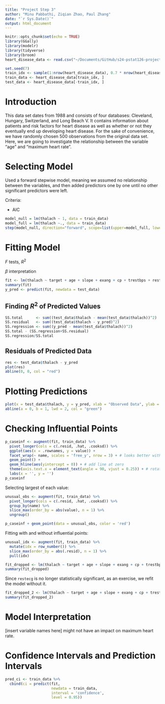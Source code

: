 ```yaml
---
title: "Project Step 3"
author: "Minu Pabbathi, Ziqian Zhao, Paul Zhang"
date: "`r Sys.Date()`"
output: html_document
---
```


```r
knitr::opts_chunk$set(echo = TRUE)
library(GGally)
library(modelr)
library(tidyverse)
library(broom)
heart_disease_data <- read.csv("~/Documents/GitHub/s24-pstat126-project/dataset/heart_disease_data_1.csv")

set.seed(7)
train_idx <- sample(1:nrow(heart_disease_data), 0.7 * nrow(heart_disease_data)) 
train_data <- heart_disease_data[train_idx, ] 
test_data <- heart_disease_data[-train_idx, ] 
```

# Introduction

This data set dates from 1988 and consists of four databases: Cleveland, Hungary, Switzerland, and Long Beach V. It contains information about patients and risk factors for heart disease as well as whether or not they eventually end up developing heart disease. For the sake of convenience, we have randomly chosen 500 observations from the original data set. Here, we are going to investigate the relationship between the variable "age" and "maximum heart rate".

# Selecting Model

Used a forward stepwise model, meaning we assumed no relationship between the variables, and then added predictors one by one until no other significant predictors were left.

Criteria:

- AIC

```r
model_null = lm(thalach ~ 1, data = train_data)
model_full = lm(thalach ~., data = train_data)
step(model_null, direction="forward", scope=list(upper=model_full, lower=model_null), test = "F")
```

# Fitting Model

$F$ tests, $R^2$

$\beta$ interpretation

```r
fit <- lm(thalach ~ target + age + slope + exang + cp + trestbps + restecg, data = train_data)
summary(fit)
y_pred <- predict(fit, newdata = test_data)
```

## Finding $R^2$ of Predicted Values

```r
SS.total      <- sum((test_data$thalach - mean(test_data$thalach))^2)
SS.residual   <- sum((test_data$thalach - y_pred)^2)
SS.regression <- sum((y_pred - mean(test_data$thalach))^2)
SS.total - (SS.regression+SS.residual)
SS.regression/SS.total
```

## Residuals of Predicted Data

```r
res <- test_data$thalach - y_pred
plot(res)
abline(0, 0, col = "red")
```


# Plotting Predictions

```r
plot(x = test_data$thalach, y = y_pred, xlab = "Observed Data", ylab = "Predicted Data")
abline(a = 0, b = 1, lwd = 2, col = "green")
```

# Checking Influential Points

```r
p_caseinf <- augment(fit, train_data) %>%
  pivot_longer(cols = c(.resid, .hat, .cooksd)) %>%
  ggplot(aes(x = .rownames, y = value)) +
  facet_wrap(~ name, scales = 'free_y', nrow = 3) + # looks better with vertical faceting
  geom_point() +
  geom_hline(aes(yintercept = 0)) + # add line at zero
  theme(axis.text.x = element_text(angle = 90, vjust = 0.25)) + # rotates and aligns labels
  labs(x = '', y = '')
p_caseinf
```

Selecting largest of each value:

```r
unusual_obs <- augment(fit, train_data) %>% 
  pivot_longer(cols = c(.resid, .hat, .cooksd)) %>%
  group_by(name) %>%
  slice_max(order_by = abs(value), n = 1) %>%
  ungroup()

p_caseinf + geom_point(data = unusual_obs, color = 'red')
```

Fitting with and without influential points:

```r
unusual_idx <- augment(fit, train_data) %>%
  mutate(idx = row_number()) %>%
  slice_max(order_by = abs(.resid), n = 1) %>%
  pull(idx)

fit_dropped <- lm(thalach ~ target + age + slope + exang + cp + trestbps + restecg, data = train_data[-unusual_idx, ])
summary(fit_dropped)
```

Since `restecg` is no longer statistically significant, as an exercise, we refit the model without it.

```r
fit_dropped_2 <- lm(thalach ~ target + age + slope + exang + cp + trestbps, data = train_data[-unusual_idx, ])
summary(fit_dropped_2)
```

# Model Interpretation

[insert variable names here] might not have an impact on maximum heart rate.

# Confidence Intervals and Prediction Intervals

```r
pred_ci <- train_data %>%
  cbind(ci = predict(fit, 
                     newdata = train_data, 
                     interval = 'confidence', 
                     level = 0.95))
```


